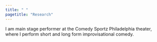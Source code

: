 ```yaml
---
title: " "
pagetitle: "Research"
---
```


<link rel="preconnect" href="https://fonts.googleapis.com">
<link rel="preconnect" href="https://fonts.gstatic.com" crossorigin>
<link href="https://fonts.googleapis.com/css2?family=Open+Sans&display=swap" rel="stylesheet"> 
<link href="https://fonts.googleapis.com/css2?family=Lato:wght@300&display=swap" rel="stylesheet"> 
<link href="https://fonts.googleapis.com/css2?family=Nanum+Myeongjo&display=swap" rel="stylesheet"> 

<link rel="stylesheet" href="styles.css" type="text/css">
<link rel="stylesheet" href="https://cdn.jsdelivr.net/gh/jpswalsh/academicons@1/css/academicons.min.css">

I am main stage performer at the Comedy Sportz Philadelphia theater, where I perform short and long form improvisational comedy.
